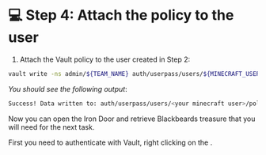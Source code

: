 # 💻 Step 4: Attach the policy to the user
1. Attach the Vault policy to the user created in Step 2:

```bash
vault write -ns admin/${TEAM_NAME} auth/userpass/users/${MINECRAFT_USER@L}/policies token_policies="tavern"
```

_You should see the following output_:

```bash
Success! Data written to: auth/userpass/users/<your minecraft user>/policies
```

Now you can open the Iron Door and retrieve Blackbeards treasure that you will need for the next 
task.

First you need to authenticate with Vault, right clicking on the .
